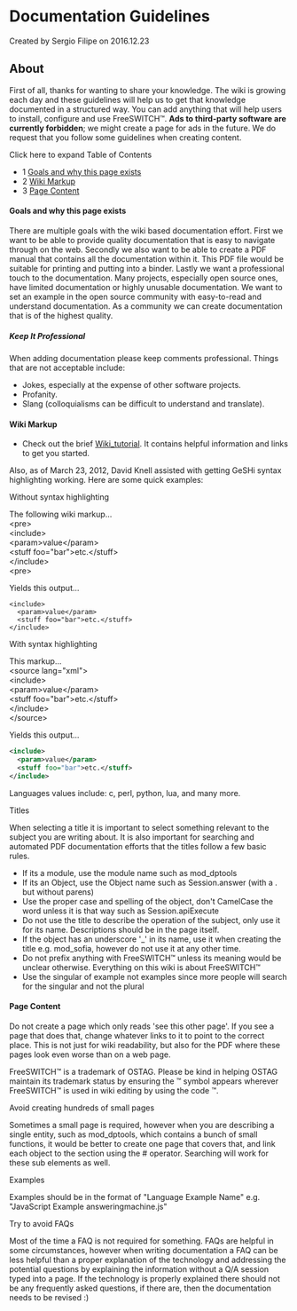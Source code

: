 
# Documentation Guidelines 

 Created by  Sergio Filipe on 2016.12.23

## About

First of all, thanks for wanting to share your knowledge. The wiki is growing each day and these guidelines will help us to get that knowledge documented in a structured way. You can add anything that will help users to install, configure and use FreeSWITCH™. **Ads to third-party software are currently forbidden**; we might create a page for ads in the future. We do request that you follow some guidelines when creating content.

Click here to expand Table of Contents

* 1 [Goals and why this page exists](#goals-and-why-this-page-exists)
* 2 [Wiki Markup](#-freeswitch--documentation-guidelines-)
* 3 [Page Content](#page-content)

#### Goals and why this page exists

There are multiple goals with the wiki based documentation effort. First we want to be able to provide quality documentation that is easy to navigate through on the web. Secondly we also want to be able to create a PDF manual that contains all the documentation within it. This PDF file would be suitable for printing and putting into a binder. Lastly we want a professional touch to the documentation. Many projects, especially open source ones, have limited documentation or highly unusable documentation. We want to set an example in the open source community with easy-to-read and understand documentation. As a community we can create documentation that is of the highest quality.

##### Keep It Professional

When adding documentation please keep comments professional. Things that are not acceptable include:

* Jokes, especially at the expense of other software projects.
* Profanity.
* Slang (colloquialisms can be difficult to understand and translate).

#### Wiki Markup

* Check out the brief [Wiki\_tutorial](https://wiki.freeswitch.org/wiki/Wiki%5Ftutorial "Wiki tutorial"). It contains helpful information and links to get you started.

Also, as of March 23, 2012, David Knell assisted with getting GeSHi syntax highlighting working. Here are some quick examples:

Without syntax highlighting

The following wiki markup...  
&lt;pre>  
&lt;include>  
 &lt;param>value&lt;/param>  
 &lt;stuff foo="bar">etc.&lt;/stuff>  
&lt;/include>  
&lt;pre>

Yields this output...

```text
<include>
  <param>value</param>
  <stuff foo="bar">etc.</stuff>
</include>
```

With syntax highlighting

This markup...  
&lt;source lang="xml">  
&lt;include>  
 &lt;param>value&lt;/param>  
 &lt;stuff foo="bar">etc.&lt;/stuff>  
&lt;/include>  
&lt;/source>

Yields this output...

```xml
<include>
  <param>value</param>
  <stuff foo="bar">etc.</stuff>
</include>
```

Languages values include: c, perl, python, lua, and many more.

Titles

When selecting a title it is important to select something relevant to the subject you are writing about. It is also important for searching and automated PDF documentation efforts that the titles follow a few basic rules.

* If its a module, use the module name such as mod\_dptools
* If its an Object, use the Object name such as Session.answer (with a . but without parens)
* Use the proper case and spelling of the object, don't CamelCase the word unless it is that way such as Session.apiExecute
* Do not use the title to describe the operation of the subject, only use it for its name. Descriptions should be in the page itself.
* If the object has an underscore '\_' in its name, use it when creating the title e.g. mod\_sofia, however do not use it at any other time.
* Do not prefix anything with FreeSWITCH™ unless its meaning would be unclear otherwise. Everything on this wiki is about FreeSWITCH™
* Use the singular of example not examples since more people will search for the singular and not the plural

#### Page Content

Do not create a page which only reads 'see this other page'. If you see a page that does that, change whatever links to it to point to the correct place. This is not just for wiki readability, but also for the PDF where these pages look even worse than on a web page.

FreeSWITCH™ is a trademark of OSTAG. Please be kind in helping OSTAG maintain its trademark status by ensuring the ™ symbol appears wherever FreeSWITCH™ is used in wiki editing by using the code &trade;.

Avoid creating hundreds of small pages

Sometimes a small page is required, however when you are describing a single entity, such as mod\_dptools, which contains a bunch of small functions, it would be better to create one page that covers that, and link each object to the section using the # operator. Searching will work for these sub elements as well.

Examples

Examples should be in the format of "Language Example Name" e.g. "JavaScript Example answeringmachine.js"

Try to avoid FAQs

Most of the time a FAQ is not required for something. FAQs are helpful in some circumstances, however when writing documentation a FAQ can be less helpful than a proper explanation of the technology and addressing the potential questions by explaining the information without a Q/A session typed into a page. If the technology is properly explained there should not be any frequently asked questions, if there are, then the documentation needs to be revised :)


